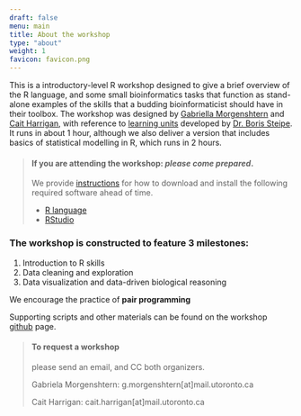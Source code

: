 ```yaml
---
draft: false
menu: main
title: About the workshop
type: "about"
weight: 1
favicon: favicon.png
---
```


This is a introductory-level R workshop designed to give a brief overview of the R language, and some small bioinformatics tasks that function as stand-alone examples of the skills that a budding bioinformaticist should have in their toolbox.
The workshop was designed by [Gabriella Morgenshtern](https://orcid.org/0000-0003-4762-8797) and [Cait Harrigan](https://orcid.org/0000-0002-9243-9648), with reference to [learning units](http://steipe.biochemistry.utoronto.ca/abc/assets/ABC-units_map.svg) developed by [Dr. Boris Steipe](http://biochemistry.utoronto.ca/person/boris-steipe/). It runs in about 1 hour, although we also deliver a version that includes basics of statistical modelling in R, which runs in 2 hours. 

> #### If you are attending the workshop: *please come prepared*. 
>
> We provide [instructions](/dependencies) for how to download and install the following required software ahead of time.
>
> - [R language](http://cran.utstat.utoronto.ca/)
> - [RStudio](https://rstudio.com/products/rstudio/download/#download)

### The workshop is constructed to feature 3 milestones:

1. Introduction to R skills
2. Data cleaning and exploration
3. Data visualization and data-driven biological reasoning

We encourage the practice of **pair programming** 

Supporting scripts and other materials can be found on the workshop [github](https://github.com/harrig12/lil-bioinf) page.


> #### To request a workshop 
>
> please send an email, and CC both organizers.
>
> Gabriela Morgenshtern: g.morgenshtern[at]mail.utoronto.ca
>
> Cait Harrigan: cait.harrigan[at]mail.utoronto.ca

